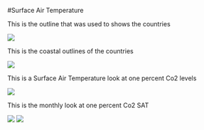 #Surface Air Temperature

This is the outline that was used to shows the countries

![](CountryOutline.png)

This is the coastal outlines of the countries

![](CoastOutline.png)

This is a Surface Air Temperature look at one percent Co2 levels

![](1pctCo2.png)

This is the monthly look at one percent Co2 SAT

![](SAT_tmp_ltm.png)
![](SAT2_tmp_ltm.png)
